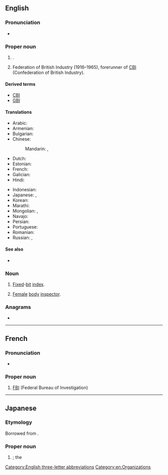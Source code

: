 ==English==

===Pronunciation===
* {{IPA|/ˈɛf.biː.aɪ/|lang=en}}

===Proper noun===
{{en-proper noun}}

# {{lb|en|US}} {{initialism of|lang=en|[[Federal Bureau of Investigation]]}}.
# {{lb|en|British}} Federation of British Industry (1916–1965), forerunner of [[CBI]] (Confederation of British Industry).

====Derived terms====
{{sense|Federal Bureau of Investigation}}
* [[CBI]] {{gloss|California Bureau of Investigation}}
* [[GBI]] {{gloss|Georgia Bureau of Investigation}}

====Translations====
{{trans-top|Federal Bureau of Investigation}}
* Arabic: {{t|ar|إِف بِي أَي|m|tr=ʾef bī ʾay}}
* Armenian: {{t|hy|ՀԴԲ}}
* Bulgarian: {{t|bg|ФБР|n}}
* Chinese:
*: Mandarin: {{t+|cmn|聯邦調查局}}, {{t+|cmn|联邦调查局|tr=liánbāng diàochájú}}
* Dutch: {{t+|nl|FBI|m}}
* Estonian: {{t|et|Föderaalne Juurdlusbüroo}}
* French: {{t+|fr|FBI|m}}
* Galician: {{t|gl|FBI|m}}
* Hindi: {{t|hi|एफ़ बी आई|sc=Deva}}
{{trans-mid}}
* Indonesian: {{t|id|FBI}}
* Japanese: {{t|ja|エフ・ビー・アイ|tr=efu-bī-ai}}, {{t|ja|連邦捜査局|tr=れんぽうそうさきょく, renpō sōsakyoku|sc=Jpan}}
* Korean: {{t|ko|연방수사국|sc=Kore}}
* Marathi: {{t|mr|एफ्.बी.आय्.|sc=Deva}}
* Mongolian: {{t|mn|ХМТ|sc=Cyrl}}, {{t|mn|Холбооны мөрдөх товчоо|sc=Cyrl}}
* Navajo: {{t|nv|Wááshindoon bisiláo nidaʼałkaahígíí}}
* Persian: {{t|fa|اف‌بی‌آی|tr=ef-bi-ây|sc=fa-Arab}}
* Portuguese: {{t+|pt|FBI|m}}
* Romanian: {{t|ro|FBI}}
* Russian: {{t+|ru|ФБР|n}}, {{t|ru|Федера́льное бюро́ рассле́дований|n}}
{{trans-bottom}}

====See also====
* {{pedia|Federal Bureau of Investigation}}

===Noun===
{{en-noun|?}}

# [[fixed|Fixed]]-[[bit]] [[index]].
# {{lb|en|US|humorous}} [[female|Female]] [[body]] [[inspector]].

===Anagrams===
* {{anagrams|en|BFI|FIB|IBF|fib}}

[[Category:English three-letter abbreviations]]
[[Category:en:Organizations]]

----

==French==

===Pronunciation===
* {{fr-IPA|èf bi ail}}

===Proper noun===
{{fr-proper noun|g=m}}

# [[FBI]] (Federal Bureau of Investigation)

----

==Japanese==

===Etymology===
Borrowed from {{bor|ja|en|FBI|sort=えふびいあい|notext=1}}.

===Proper noun===
{{ja-pos|proper|エフビーアイ}}

# {{synof|lang=ja|連邦捜査局|tr=Renpō Sōsakyoku||[[Federal Bureau of Investigation]]}}; the {{l|en|FBI}}

{{topics|ja|Organizations|United States of America|sort=えふびいあい}}